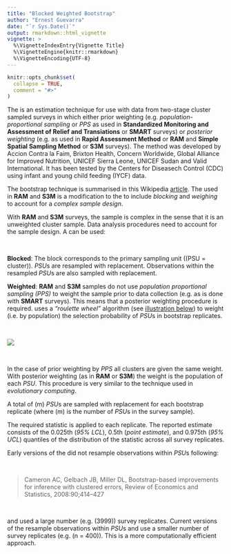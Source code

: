 ```yaml
---
title: "Blocked Weighted Bootstrap"
author: "Ernest Guevarra"
date: "`r Sys.Date()`"
output: rmarkdown::html_vignette
vignette: >
  %\VignetteIndexEntry{Vignette Title}
  %\VignetteEngine{knitr::rmarkdown}
  %\VignetteEncoding{UTF-8}
---
```


```r
knitr::opts_chunk$set(
  collapse = TRUE,
  comment = "#>"
)
```

The \code{blocked weighted bootstrap (BBW)} is an estimation technique for use with data from two-stage cluster sampled surveys in which either prior weighting (e.g. *population-proportional sampling* or *PPS* as used in **Standardized Monitoring and Assessment of Relief and Transiations** or **SMART** surveys) or *posterior weighting* (e.g. as used in **Rapid Assessment Method** or **RAM** and **Simple Spatial Sampling Method** or **S3M** surveys). The method was developed by Accion Contra la Faim, Brixton Health, Concern Worldwide, Global Alliance for Improved Nutrition, UNICEF Sierra Leone, UNICEF Sudan and Valid International. It has been tested by the Centers for Diseasech Control (CDC) using infant and young child feeding (IYCF) data.


The bootstrap technique is summarised in this Wikipedia [article](https://en.wikipedia.org/wiki/Bootstrapping_(statistics)). The \code{BBW} used in **RAM** and **S3M** is a modification to the \code{percentile bootstrap} to include *blocking* and *weighing* to account for a *complex sample design*.


With **RAM** and **S3M** surveys, the sample is complex in the sense that it is an unweighted cluster sample. Data analysis procedures need to account for the sample design. A \code{blocked weighted bootstrap (BBW)} can be used:

<br/>

**Blocked**: The block corresponds to the primary sampling unit (\(PSU = cluster\)). *PSU*s are resampled with replacement. Observations within the resampled *PSU*s are also sampled with replacement.

**Weighted**: **RAM** and **S3M** samples do not use *population proportional sampling (PPS)* to weight the sample prior to data collection (e.g. as is done with **SMART** surveys). This means that a posterior weighting procedure is required. \code{BBW} uses a *"roulette wheel"* algorithm (see [illustration below](#FIG1)) to weight (i.e. by population) the selection probability of *PSU*s in bootstrap replicates.

<br/>

<a name=FIG1></a>
![](https://validmeasures.nyc3.digitaloceanspaces.com/graphics/rouletteWheel.png)

<br/>

In the case of prior weighting by *PPS* all clusters are given the same weight. With posterior weighting (as in **RAM** or **S3M**) the weight is the population of each *PSU*. This procedure is very similar to the \code{fitness proportional selection} technique used in *evolutionary computing*.

A total of \(m\) *PSU*s are sampled with replacement for each bootstrap replicate (where \(m\) is the number of *PSU*s in the survey sample).

The required statistic is applied to each replicate. The reported estimate consists of the 0.025th (*95\% LCL*), 0.5th (*point estimate*), and 0.975th (*95\% UCL*) quantiles of the distribution of the statistic across all survey replicates.

Early versions of the \code{BBW} did not resample observations within *PSU*s following:

<br/>

> Cameron AC, Gelbach JB, Miller DL, Bootstrap-based improvements for inference with clustered errors, Review 
  of Economics and Statistics, 2008:90;414–427

<br/>

and used a large number (e.g. \(3999\)) survey replicates. Current versions of the \code{BBW} resample observations within *PSU*s and use a smaller number of survey replicates (e.g. \(n = 400\)). This is a more computationally efficient approach.
